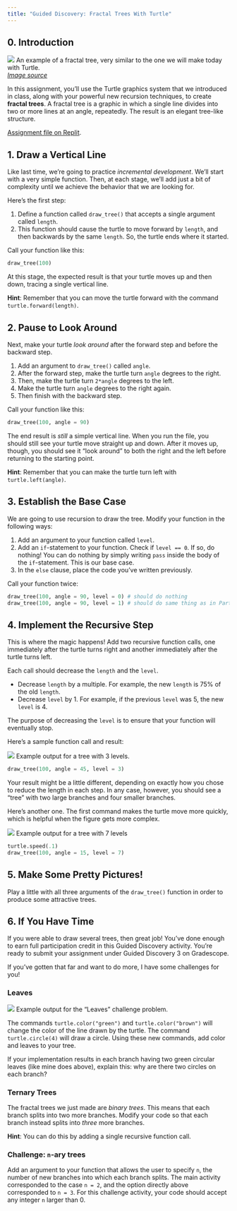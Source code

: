 ```yaml
---
title: "Guided Discovery: Fractal Trees With Turtle"
---
```


## 0. Introduction

[![](https://blog.ploeh.dk/content/binary/symmetric-fractal-tree.png)
An example of a fractal tree, very similar to the one we will make today with Turtle. <br> 
[*Image source*](https://blog.ploeh.dk/2017/06/06/fractal-trees-with-purescript/)
]{.aside}

In this assignment, you'll use the Turtle graphics system that we introduced in class, along with your powerful new recursion techniques, to create **fractal trees**. A fractal tree is a graphic in which a single line divides into two or more lines at an angle, repeatedly. The result is an elegant tree-like structure.   

[Assignment file on Replit](https://replit.com/team/csci-0145/Guided-Discovery-3-Recursion-and-Turtle-Graphics). 

## 1. Draw a Vertical Line

Like last time, we're going to practice *incremental development*. We'll start with a very simple function. Then, at each stage, we'll add just a bit of complexity until we achieve the behavior that we are looking for. 

Here's the first step: 

1. Define a function called `draw_tree()` that accepts a single argument called `length`. 
2. This function should cause the turtle to move forward by `length`, and then backwards by the same `length`. So, the turtle ends where it started. 

Call your function like this: 

```python
draw_tree(100)
```

At this stage, the expected result is that your turtle moves up and then down, tracing a single vertical line. 

**Hint**: Remember that you can move the turtle forward with the command `turtle.forward(length)`. 

## 2. Pause to Look Around

Next, make your turtle *look around* after the forward step and before the backward step. 

1. Add an argument to `draw_tree()` called `angle`. 
2. After the forward step, make the turtle turn `angle` degrees to the right. 
3. Then, make the turtle turn `2*angle` degrees to the left. 
4. Make the turtle turn `angle` degrees to the right again. 
5. Then finish with the backward step. 

Call your function like this: 

```python
draw_tree(100, angle = 90)
```

The end result is *still* a simple vertical line. When you run the file, you should still see your turtle move straight up and down. After it moves up, though, you should see it "look around" to both the right and the left before returning to the starting point. 

**Hint**: Remember that you can make the turtle turn left with `turtle.left(angle)`. 

## 3. Establish the Base Case

We are going to use recursion to draw the tree. Modify your function in the following ways: 

1. Add an argument to your function called `level`. 
2. Add an `if`-statement to your function. Check if `level == 0`. If so, do nothing! You can do nothing by simply writing `pass` inside the body of the `if`-statement. This is our base case. 
3. In the `else` clause, place the code you've written previously. 

Call your function twice: 

```python
draw_tree(100, angle = 90, level = 0) # should do nothing
draw_tree(100, angle = 90, level = 1) # should do same thing as in Part 2
```

## 4. Implement the Recursive Step

This is where the magic happens! Add two recursive function calls, one immediately after the turtle turns right and another immediately after the turtle turns left. 

Each call should decrease the `length` and the `level`. 

- Decrease `length` by a multiple. For example, the new `length` is 75% of the old `length`. 
- Decrease `level` by 1. For example, if the previous `level` was 5, the new `level` is 4. 

The purpose of decreasing the `level` is to ensure that your function will eventually stop. 



Here's a sample function call and result: 

[![](/assets/img/turtle-example-1.png)
Example output for a tree with 3 levels.]{.aside}

```python
draw_tree(100, angle = 45, level = 3)
```


Your result might be a little different, depending on exactly how you chose to reduce the length in each step. In any case, however, you should see a "tree" with two large branches and four smaller branches. 


Here's another one. The first command makes the turtle move more quickly, which is helpful when the figure gets more complex. 

[![](/assets/img/turtle-example-2.png)
Example output for a tree with 7 levels]{.aside}

```python
turtle.speed(.1)
draw_tree(100, angle = 15, level = 7)
```




## 5. Make Some Pretty Pictures!

Play a little with all three arguments of the `draw_tree()` function in order to produce some attractive trees. 

## 6. If You Have Time

If you were able to draw several trees, then great job! You've done enough to earn full participation credit in this Guided Discovery activity. You're ready to submit your assignment under Guided Discovery 3 on Gradescope. 

If you've gotten that far and want to do more, I have some challenges for you!

### Leaves

[![](/assets/img/turtle-example-3.png)
Example output for the "Leaves" challenge problem.]{.aside}

The commands `turtle.color("green")` and `turtle.color("brown")` will change the color of the line drawn by the turtle. The command `turtle.circle(4)` will draw a circle. Using these new commands, add color and leaves to your tree. 



If your implementation results in each branch having two green circular leaves (like mine does above), explain this: why are there two circles on each branch?


### Ternary Trees

The fractal trees we just made are *binary trees*. This means that each branch splits into two more branches. Modify your code so that each branch instead splits into *three* more branches. 

**Hint**: You can do this by adding a single recursive function call. 

### Challenge: `n`-ary trees

Add an argument to your function that allows the user to specify `n`, the number of new branches into which each branch splits. The main activity corresponded to the case `n = 2`, and the option directly above corresponded to `n = 3`. For this challenge activity, your code should accept any integer `n` larger than 0.

